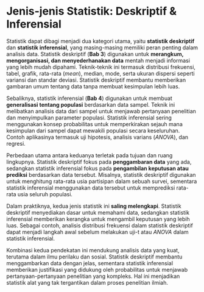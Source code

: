 # Jenis-jenis Statistik: Deskriptif & Inferensial {sec="jenis-stat"}

Statistik dapat dibagi menjadi dua kategori utama, yaitu **statistik deskriptif** dan **statistik inferensial**, yang masing-masing memiliki peran penting dalam analisis data. Statistik deskriptif\index{Statistik deskriptif} (**Bab 3**) digunakan untuk **merangkum, mengorganisasi, dan menyederhanakan data** mentah menjadi informasi yang lebih mudah dipahami. Teknik-teknik ini termasuk distribusi frekuensi, tabel, grafik, rata-rata (*mean*), median, mode, serta ukuran dispersi seperti variansi dan standar deviasi. Statistik deskriptif membantu memberikan gambaran umum tentang data tanpa membuat kesimpulan lebih luas.

Sebaliknya, statistik inferensial\index{Statistik inferensial} (**Bab 4**) digunakan untuk membuat **generalisasi tentang populasi** berdasarkan data sampel. Teknik ini melibatkan analisis data dari sampel untuk menjawab pertanyaan penelitian dan menyimpulkan parameter populasi. Statistik inferensial sering menggunakan konsep probabilitas untuk memperkirakan sejauh mana kesimpulan dari sampel dapat mewakili populasi secara keseluruhan. Contoh aplikasinya termasuk uji hipotesis, analisis varians (*ANOVA*), dan regresi.

Perbedaan utama antara keduanya terletak pada tujuan dan ruang lingkupnya. Statistik deskriptif fokus pada **penggambaran data** yang ada, sedangkan statistik inferensial fokus pada **pengambilan keputusan atau prediksi** berdasarkan data tersebut. Misalnya, statistik deskriptif digunakan untuk menghitung rata-rata usia partisipan dalam sebuah survei, sementara statistik inferensial menggunakan data tersebut untuk memprediksi rata-rata usia seluruh populasi.

Dalam praktiknya, kedua jenis statistik ini **saling melengkapi**. Statistik deskriptif menyediakan dasar untuk memahami data, sedangkan statistik inferensial memberikan kerangka untuk mengambil keputusan yang lebih luas. Sebagai contoh, analisis distribusi frekuensi dalam statistik deskriptif dapat menjadi langkah awal sebelum melakukan uji-t atau *ANOVA* dalam statistik inferensial.

Kombinasi kedua pendekatan ini mendukung analisis data yang kuat, terutama dalam ilmu perilaku dan sosial. Statistik deskriptif membantu menggambarkan data dengan jelas, sementara statistik inferensial memberikan justifikasi yang didukung oleh probabilitas untuk menjawab pertanyaan-pertanyaan penelitian yang kompleks. Hal ini menjadikan statistik alat yang tak tergantikan dalam proses penelitian ilmiah.
